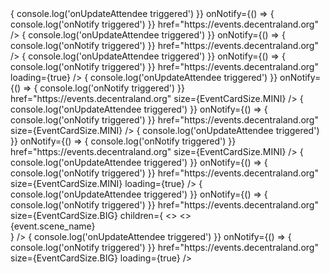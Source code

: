 
<Meta title="components/EventCard" />

<Canvas isExpanded>
  <Story name="Default live">
    <IntlStorybookProvider>
      <EventCard
        event={event}
        onUpdateAttendee={() => {
          console.log('onUpdateAttendee triggered')
        }}
        onNotify={() => {
          console.log('onNotify triggered')
        }}
        href="https://events.decentraland.org"
      />
    </IntlStorybookProvider>
  </Story>
</Canvas>

<Divider />

<Canvas isExpanded>
  <Story name="Default in 10 minutes">
    <IntlStorybookProvider>
      <EventCard
        event={{
          ...event,
          next_start_at: new Date(
            new Date().setMinutes(new Date().getMinutes() + 10)
          ),
        }}
        onUpdateAttendee={() => {
          console.log('onUpdateAttendee triggered')
        }}
        onNotify={() => {
          console.log('onNotify triggered')
        }}
        href="https://events.decentraland.org"
      />
    </IntlStorybookProvider>
  </Story>
</Canvas>

<Divider />

<Canvas isExpanded>
  <Story name="Default loading">
    <IntlStorybookProvider>
      <EventCard
        event={undefined}
        onUpdateAttendee={() => {
          console.log('onUpdateAttendee triggered')
        }}
        onNotify={() => {
          console.log('onNotify triggered')
        }}
        href="https://events.decentraland.org"
        loading={true}
      />
    </IntlStorybookProvider>
  </Story>
</Canvas>

<Divider />

<Canvas isExpanded>
  <Story name="Mini">
    <IntlStorybookProvider>
      <EventCard
        event={event}
        onUpdateAttendee={() => {
          console.log('onUpdateAttendee triggered')
        }}
        onNotify={() => {
          console.log('onNotify triggered')
        }}
        href="https://events.decentraland.org"
        size={EventCardSize.MINI}
      />
    </IntlStorybookProvider>
  </Story>
</Canvas>

<Divider />

<Canvas isExpanded>
  <Story name="Mini Now">
    <IntlStorybookProvider>
      <EventCard
        event={{
          ...event,
          next_start_at: new Date(),
        }}
        onUpdateAttendee={() => {
          console.log('onUpdateAttendee triggered')
        }}
        onNotify={() => {
          console.log('onNotify triggered')
        }}
        href="https://events.decentraland.org"
        size={EventCardSize.MINI}
      />
    </IntlStorybookProvider>
  </Story>
</Canvas>

<Divider />

<Canvas isExpanded>
  <Story name="Mini Today">
    <IntlStorybookProvider>
      <EventCard
        event={{
          ...event,
          next_start_at: new Date(
            new Date().setMinutes(new Date().getMinutes() + 10)
          ),
        }}
        onUpdateAttendee={() => {
          console.log('onUpdateAttendee triggered')
        }}
        onNotify={() => {
          console.log('onNotify triggered')
        }}
        href="https://events.decentraland.org"
        size={EventCardSize.MINI}
      />
    </IntlStorybookProvider>
  </Story>
</Canvas>

<Divider />

<Canvas isExpanded>
  <Story name="Mini loading">
    <IntlStorybookProvider>
      <EventCard
        event={undefined}
        onUpdateAttendee={() => {
          console.log('onUpdateAttendee triggered')
        }}
        onNotify={() => {
          console.log('onNotify triggered')
        }}
        href="https://events.decentraland.org"
        size={EventCardSize.MINI}
        loading={true}
      />
    </IntlStorybookProvider>
  </Story>
</Canvas>

<Divider />

<Canvas isExpanded>
  <Story name="Big">
    <IntlStorybookProvider>
      <EventCard
        event={event}
        onUpdateAttendee={() => {
          console.log('onUpdateAttendee triggered')
        }}
        onNotify={() => {
          console.log('onNotify triggered')
        }}
        href="https://events.decentraland.org"
        size={EventCardSize.BIG}
        children={
          <>
            <>
              <EventHeader event={event} />
              <Section>
                <Attending event={event} />
              </Section>
              <Section.Divider />
              <Section>
                <Section.Icon src={pinIcon} width="16" height="16" />
                <Section.Detail>
                  <Link href="#">{event.scene_name}</Link>
                </Section.Detail>
                <Section.Action></Section.Action>
              </Section>
            </>
          </>
        }
      />
    </IntlStorybookProvider>
  </Story>
</Canvas>

<Divider />

<Canvas isExpanded>
  <Story name="Big loading">
    <IntlStorybookProvider>
      <EventCard
        event={undefined}
        onUpdateAttendee={() => {
          console.log('onUpdateAttendee triggered')
        }}
        onNotify={() => {
          console.log('onNotify triggered')
        }}
        href="https://events.decentraland.org"
        size={EventCardSize.BIG}
        loading={true}
      />
    </IntlStorybookProvider>
  </Story>
</Canvas>

